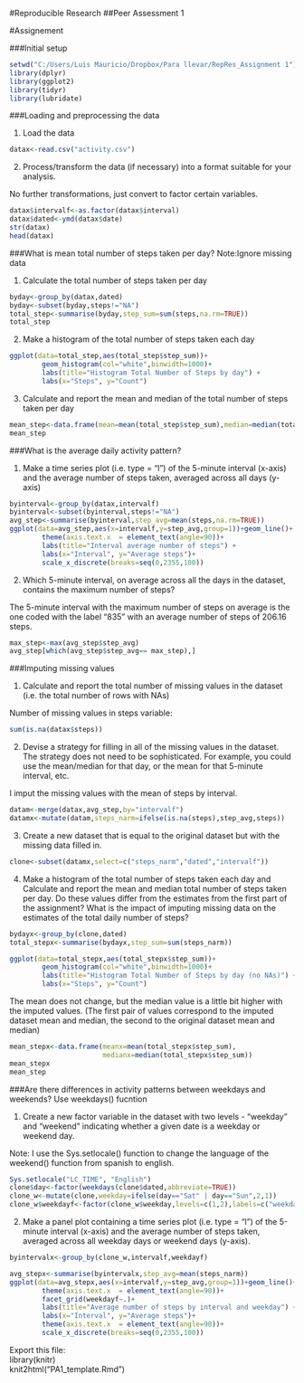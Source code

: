 
#Reproducible Research 
##Peer Assessment 1

#Assignement

###Initial setup
```r
setwd("C:/Users/Luis Mauricio/Dropbox/Para llevar/RepRes_Assignment 1")
library(dplyr)
library(ggplot2)
library(tidyr)
library(lubridate)
```

###Loading and preprocessing the data

1. Load the data
```r
datax<-read.csv("activity.csv")
```

2. Process/transform the data (if necessary) into a format suitable for your analysis.

No further transformations, just convert to factor certain variables.

```r
datax$intervalf<-as.factor(datax$interval)
datax$dated<-ymd(datax$date)
str(datax)
head(datax)
```

###What is mean total number of steps taken per day?
Note:Ignore missing data

1. Calculate the total number of steps taken per day

```r
byday<-group_by(datax,dated)
byday<-subset(byday,steps!="NA")
total_step<-summarise(byday,step_sum=sum(steps,na.rm=TRUE))
total_step
```

2. Make a histogram of the total number of steps taken each day

```r
ggplot(data=total_step,aes(total_step$step_sum))+
        geom_histogram(col="white",binwidth=1000)+
        labs(title="Histogram Total Number of Steps by day") +
        labs(x="Steps", y="Count")
```

3. Calculate and report the mean and median of the total number of steps taken per day

```r
mean_step<-data.frame(mean=mean(total_step$step_sum),median=median(total_step$step_sum))
mean_step
```

###What is the average daily activity pattern?

1. Make a time series plot (i.e. type = "l") of the 5-minute interval (x-axis) and the average number of steps taken, averaged across all days (y-axis)

```r
byinterval<-group_by(datax,intervalf)
byinterval<-subset(byinterval,steps!="NA")
avg_step<-summarise(byinterval,step_avg=mean(steps,na.rm=TRUE))
ggplot(data=avg_step,aes(x=intervalf,y=step_avg,group=1))+geom_line()+
        theme(axis.text.x  = element_text(angle=90))+
        labs(title="Interval average number of steps") +
        labs(x="Interval", y="Average steps")+
        scale_x_discrete(breaks=seq(0,2355,100))
```

2. Which 5-minute interval, on average across all the days in the dataset, contains the maximum number of steps?

The 5-minute interval with the maximum number of steps on average is the one coded with the label "835" with an average number of steps of 206.16 steps.
```r
max_step<-max(avg_step$step_avg)
avg_step[which(avg_step$step_avg== max_step),]
```

###Imputing missing values

1. Calculate and report the total number of missing values in the dataset (i.e. the total number of rows with NAs)

Number of missing values in steps variable:
```r
sum(is.na(datax$steps))
```

2. Devise a strategy for filling in all of the missing values in the dataset. The strategy does not need to be sophisticated. For example, you could use the mean/median for that day, or the mean for that 5-minute interval, etc.

I imput the missing values with the mean of steps by interval.

```r
datam<-merge(datax,avg_step,by="intervalf")
datamx<-mutate(datam,steps_narm=ifelse(is.na(steps),step_avg,steps))
```

3. Create a new dataset that is equal to the original dataset but with the missing data filled in.

```r
clone<-subset(datamx,select=c("steps_narm","dated","intervalf"))
```

4. Make a histogram of the total number of steps taken each day and Calculate and report the mean and median total number of steps taken per day. Do these values differ from the estimates from the first part of the assignment? What is the impact of imputing missing data on the estimates of the total daily number of steps?

```r
bydayx<-group_by(clone,dated)
total_stepx<-summarise(bydayx,step_sum=sum(steps_narm))

ggplot(data=total_stepx,aes(total_stepx$step_sum))+
        geom_histogram(col="white",binwidth=1000)+
        labs(title="Histogram Total Number of Steps by day (no NAs)") +
        labs(x="Steps", y="Count")

```

The mean does not change, but the median value is a little bit higher with the imputed values. (The first pair of values correspond to the imputed dataset mean and median, the second to the original dataset mean and median)
```r
mean_stepx<-data.frame(meanx=mean(total_stepx$step_sum),
                       medianx=median(total_stepx$step_sum))
mean_stepx
mean_step

```

###Are there differences in activity patterns between weekdays and weekends?
Use weekdays() fucntion

1. Create a new factor variable in the dataset with two levels - "weekday" and "weekend" indicating whether a given date is a weekday or weekend day.

Note: I use the Sys.setlocale() function to change the language of the weekend() function from spanish to english.
```r
Sys.setlocale("LC_TIME", "English")
clone$day<-factor(weekdays(clone$dated,abbreviate=TRUE))
clone_w<-mutate(clone,weekday=ifelse(day=="Sat" | day=="Sun",2,1))
clone_w$weekdayf<-factor(clone_w$weekday,levels=c(1,2),labels=c("weekday","weekend"))
```

2. Make a panel plot containing a time series plot (i.e. type = "l") of the 5-minute interval (x-axis) and the average number of steps taken, averaged across all weekday days or weekend days (y-axis). 

```r
byintervalx<-group_by(clone_w,intervalf,weekdayf)

avg_stepx<-summarise(byintervalx,step_avg=mean(steps_narm))
ggplot(data=avg_stepx,aes(x=intervalf,y=step_avg,group=1))+geom_line()+
        theme(axis.text.x  = element_text(angle=90))+
        facet_grid(weekdayf~.)+
        labs(title="Average number of steps by interval and weekday") +
        labs(x="Interval", y="Average steps")+
        theme(axis.text.x  = element_text(angle=90))+
        scale_x_discrete(breaks=seq(0,2355,100))
```

Export this file:  
library(knitr)  
knit2html("PA1_template.Rmd")














